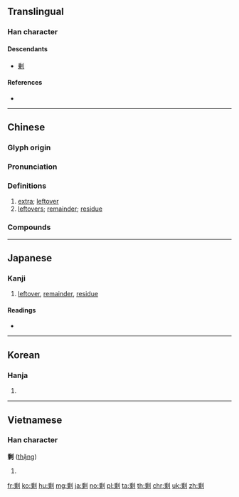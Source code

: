 {{character info/new}}
{{also|剰|賸}}
==Translingual==
{{ja-forms|[[剰]]|剩|剩}}

===Han character===
{{Han char|rn=18|rad=刀|as=10|sn=12|four=22900|canj=HPLN|ids=⿰乘刂}}

====Descendants====
* [[剰]]

====References====
* {{Han ref|kx=0142.040|dkj=02109|dj=0323.020|hdz=10350.100|uh=5269|ud=21097|bh=B3D1|bd=46033}}

----

==Chinese==
{{zh-forms|alt=剰:calligraphic variant,𪟏,𠟇,𠝍}}

===Glyph origin===
{{Han etym}}

===Pronunciation===
{{zh-pron
|m=shèng
|c=sing6,zing6
|h=pfs=chhûn
|md=
|mn=sēng/sīn/tw,xm,zz:chhun
|mn_note=sēng - literary; sīn - vernacular; chhun - 伸/偆 is used in the Mainland
|w=
|ma=y
|mc=y
|oc=y
|cat=a,n
}}

===Definitions===
{{zh-hanzi}}

# [[extra]]; [[leftover]]
# [[leftovers]]; [[remainder]]; [[residue]]

===Compounds===
{{zh-der|剩女|下剩|人口過剩|剩下|剩水殘山|剩磁|剩菜|剩頭兒|剩飯|剩餘|剩餘價值|剩魄殘魂|所剩無幾|武昌剩竹|殘山剩水|殘湯剩飯|殘羹剩飯|殘茶剩飯|過剩|餘膏剩馥}}

----

==Japanese==
{{ja-kanji forms|剰|剩}}

===Kanji===
{{ja-kanji|grade=|rs=刀10|style=ky|shin=剰}}

# [[leftover]], [[remainder]], [[residue]]

====Readings====
* {{ja-readings|on=[[じょう]] (jō)|kun=[[あまる]] (amaru), [[あまり]] (amari), [[あまつさえ]] (amatsusae)}}

----

==Korean==

===Hanja===
{{ko-hanja|hangeul=잉|rv=ing|mr=ing}}

# {{defn|lang=ko|sort=刀10}}

----

==Vietnamese==

===Han character===
'''剩''' ([[thặng]])

# {{defn|lang=vi}}

[[fr:剩]]
[[ko:剩]]
[[hu:剩]]
[[mg:剩]]
[[ja:剩]]
[[no:剩]]
[[pl:剩]]
[[ta:剩]]
[[th:剩]]
[[chr:剩]]
[[uk:剩]]
[[zh:剩]]